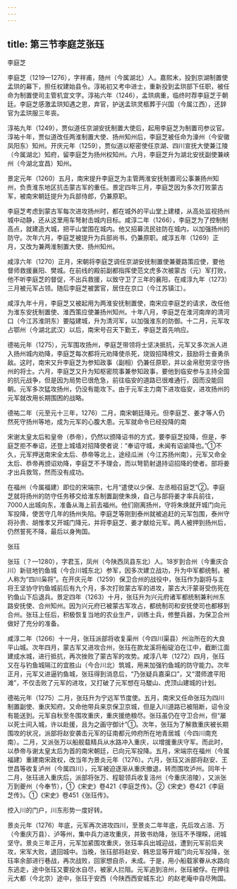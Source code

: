 ```yaml
---
---
---
```

title: 第三节李庭芝张珏
---



李庭芝

李庭芝（1219—1276），字祥甫，随州（今属湖北）人。嘉熙末，投到京湖制置使孟珙的幕下，担任权建始县令。淳祐初又考中进士，重新投到孟珙部下任职，被任命为制置使司主管机宜文字。淳祐六年（1246），孟珙病重，临终时荐李庭芝于朝廷。李庭芝感激孟珙知遇之恩，弃官，护送孟珙灵柩葬于兴国（今属江西），还辞官为孟珙服三年丧。

淳祐九年（1249），贾似道任京湖安抚制置大使后，起用李庭芝为制置司参议官。淳祐十年，贾似道改任两淮制置大使、扬州知州后，李庭芝被任命为濠州（今安徽凤阳东）知州。开庆元年（1259），贾似道以枢密使任京湖、四川宣抚大使兼江陵（今属湖北）知府，留李庭芝为扬州权知州。六月，李庭芝升为湖北安抚副使兼峡州（今湖北宜昌）知州。

景定元年（1260）五月，南宋提升李庭芝为主管两淮安抚制置司公事兼扬州知州，负责淮东地区抗击蒙古军的重任。景定四年三月，李庭芝因为多次打败蒙古军，被南宋朝廷提升为兵部侍郎，仍兼原职。

李庭芝考虑到蒙古军每次进攻扬州时，都在城外的平山堂上建楼，从高处监视扬州城中动静，还从这里用车弩射击城内目标。咸淳二年（1266），李庭芝为了控制制高点，就建造大城，把平山堂围在城内。他又招募流民驻防在城内，以加强扬州的防守。次年六月，李庭芝被提升为兵部尚书，仍兼原职。咸淳五年（1269）正月，又改为兼两淮制置大使、扬州知州。

咸淳六年（1270）正月，宋朝将李庭芝调任京湖安抚制置使兼夔路策应使，要他督师救援襄阳、樊城。在前线的殿前副都指挥使范文虎多次被蒙古（元）军打败，他不听李庭芝的督促，不出兵救援，以致守卫了三年的襄阳，在咸淳九年（1273）三月被元军占领。随后李庭芝被罢官，居住在京口（今江苏镇江）。

咸淳九年十月，李庭芝又被起用为两淮安抚制置使，南宋应李庭芝的请求，改任他为淮东安抚制置使、淮西策应使兼扬州知州。十年八月，李庭芝在淮河南岸的清河口（今江苏淮阴东）要隘建城，升为清河军，以加强淮东的防御。十二月，元军攻占鄂州（今湖北武汉）以后，南宋号召天下勤王，李庭芝首先响应。

德祐元年（1275），元军围攻扬州，李庭芝带领将士坚决抵抗，元军又多次派人进入扬州城内劝降，李庭芝每次都将元劝降使杀死，烧毁招降榜文，鼓励将士奋勇杀敌。这时，南宋又升李庭芝为参知政事（副相）仍兼任原职，并以金帛慰劳坚守扬州的将士。六月，李庭芝又升为知枢密院事兼参知政事，要他到临安参与主持全国的抗元战争，但是因为局势已很危急，前往临安的道路已很难通行，因而没能回朝。元军多次猛攻扬州，仍没有能攻下。由于元军主力南下进攻临安，进攻扬州的元军就改用长期围困的战略。

德祐二年（元至元十三年，1276）二月，南宋朝廷降元。但李庭芝、姜才等人仍然死守扬州等地，成为元军的心腹大患。元军就命令已经投降的南

宋谢太皇太后和皇帝（恭帝），仍然以颁降诏书的方式，要李庭芝投降，但是，李庭芝拒不奉诏，还登上城墙对招降使者说：“奉诏守城，未闻有诏谕降也。”①不久，元军押送南宋全太后、恭帝等北上，途经瓜洲（今江苏扬州南），元军又命全太后、恭帝再颁诏劝降，李庭芝不予理会，而以弩箭射退持诏招降的使者。部将姜才出兵救驾，然而没有成功。

在福州（今属福建）即位的宋端宗，七月“遣使以少保、左丞相召庭芝”②。李庭芝就将扬州的防守任务移交给淮东制置副使朱焕，自己与部将姜才率兵前往，7000人出城向东，准备从海上前去福州。他们刚离扬州，守将朱焕就开城门向元军投降，使苦守几年的扬州失陷。李庭芝等刚到泰州就被追赶的元军包围，泰州守将孙贵、胡惟孝又开城门降元，并将李庭芝、姜才献给元军。两人被押到扬州后，仍然誓死不降，最后以身殉国。

张珏

张珏（？—1280），字君玉，凤州（今陕西凤县东北）人。18岁到合州（今重庆合川）新驻地钓鱼城（今合川城东北）参军，因多次建立战功，升为中军都统制，被人称为“四川枭将”。在开庆元年（1259）保卫合州的战役中，张珏作为副将与主将王坚协守钓鱼城前后有九个月，多次打败蒙古军的进攻，蒙古大汗蒙哥受伤死在钓鱼山下后退兵。景定四年（1263）十月，张珏升为兴元府诸军都统制兼利州东路安抚使、合州知州。因为兴元府已被蒙古军攻占，都统制司和安抚使司也都移到合州。张珏上任后，积极恢复当地的农业生产，训练士兵，修整兵器，为保卫合州做好了充分的准备。

咸淳二年（1266）十一月，张珏派部将收复渠州（今四川渠县）州治所在的大良平山城。次年四月，蒙古军又进攻合州，张珏在款龙溪将船碇泊在江中，截断江面建成水城，进行抵抗，再次挫败了蒙古军的攻势。咸淳八年（1272）四月，张珏又在与钓鱼城隔江的宜胜山（今合川北）筑城，用来加强钓鱼城的防守能力。次年正月，元军又进逼钓鱼城，张珏得到消息后，“乃张疑兵嘉渠口”，又“潜师渡平阳滩”，不仅击败了元军的进攻，又打破了元军想在马騣山、虎顶山建城的计划。

德祐元年（1275）二月，张珏升为宁远军节度使。五月，南宋又任命张珏为四川制置副使、重庆知府。又命他带兵来京保卫京城，但是入川道路已被阻断，诏令没有能送到。元军自秋至冬围攻重庆，重庆援绝粮尽。张珏虽仍在守卫合州，但“屡以死士间入城，许以赴援，且为之画守御计”①。次年，张珏为了解救重庆被长期围攻的状况，派部将赵安袭击元军的征南都元帅府所在地青居城（今四川南充南）。二月，又派张万以船舰载精兵从水路冲入重庆，以增援重庆守军。而此时，以恭帝与谢太皇太后为首的南宋朝廷，已向元军投降。五月，宋端宗在福州（今属福建）重建南宋政权，改当年为景炎元年（1276）。六月，张珏又派部将赵安、王世昌等收复泸州（今属四川），元军被迫逐渐从重庆撤退，转而围攻泸州。同年十二月，张珏进入重庆后，派部将张万、程聪领兵收复涪州（今重庆涪陵），又派张万到夔州（今奉节），①《宋史》卷421《李庭芝传》。②《宋史》卷421《李庭芝传》。①《宋史》卷451《张珏传》。

控入川的门户，川东形势一度好转。

景炎元年（1276）年底，元军再次进攻四川，至景炎二年年底，先后攻占涪、万（今重庆万县）、泸等州，集中兵力进攻重庆，并致书劝降，张珏不予理睬，闭城坚守。景炎三年正月，元军加紧围攻重庆，张珏率兵出城迎战，遭到元军前后夹攻，宋军大败，退回城中。当晚，张珏部将赵安、韩忠显等开城门向元军投降，张珏率余部进行巷战，再次战败，回家想自杀，未成。于是，用小船载家眷从水路向东逃走，途中张珏又要投水自尽，被家人拦阻。元军追到涪州，张珏被俘。在押往元大都（今北京）途中，张珏于安西（今陕西西安城东北）的赵老庵中自尽殉国。